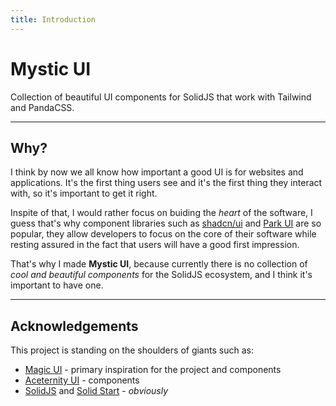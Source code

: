 ```yaml
---
title: Introduction
---
```


# Mystic UI

<Text textStyle="xl">Collection of beautiful UI components for SolidJS that work with Tailwind and PandaCSS.</Text>

----

## Why?

I think by now we all know how important a good UI is for websites and applications. It's the first thing users see and it's the first thing they interact with, so it's important to get it right.

Inspite of that, I would rather focus on buiding the *heart* of the software, I guess that's why component libraries such as [shadcn/ui](https://ui.shadcn.com/) and [Park UI](https://park-ui.com/) are so popular, they allow developers to focus on the core of their software while resting assured in the fact that users will have a good first impression.

That's why I made **Mystic UI**, because currently there is no collection of *cool and beautiful components* for the SolidJS ecosystem, and I think it's important to have one.

----

## Acknowledgements

This project is standing on the shoulders of giants such as:


- [Magic UI](https://magicui.design/) - primary inspiration for the project and components
- [Aceternity UI](https://ui.aceternity.com/) - components
- [SolidJS](https://solidjs.com/) and [Solid Start](https://start.solidjs.com/) - *obviously*